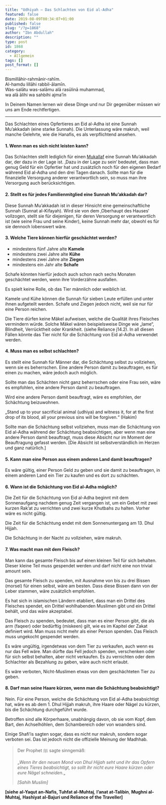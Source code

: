 ```yaml
---
title: "Udhiyah – Das Schlachten von Eid al-Adha"
featured: false
date: 2019-08-09T00:34:07+01:00
published: false
slug: "/?p=1868"
author: "Ibn Abdullah"
description: ""
type: post
id: 1868
category:
  - Allgemein
tags: []
post_format: []
---
```


Bismillāhir-rahmānir-rahīm.  
Al-hamdu lillāhi rabbil-ālamīn.  
Was-salātu was-salāmu alā rasūlinā muhammad,  
wa alā ālihi wa sahbihi ajma’īn

In Deinem Namen lernen wir diese Dinge und nur Dir gegenüber müssen wir uns am Ende rechtfertigen.

---

Das Schlachten eines Opfertieres an Eid al-Adha ist eine Sunnah Mu’akkadah (eine starke Sunnah). Die Unterlassung wäre makruh, weil manche Gelehrte, wie die Hanafis, es als verpflichtend ansehen.

#### 1. Wenn man es sich nicht leisten kann?

Das Schlachten stellt lediglich für einen [Mukallaf](https://shafiimadhhab.wordpress.com/2018/10/15/mukallaf/) eine Sunnah Mu’akkadah dar, der dazu in der Lage ist. ‚Dazu in der Lage zu sein‘ bedeutet, dass man genug Geld für ein Opfertier hat und zusätzlich noch für den eigenen Bedarf während Eid al-Adha und den drei Tagen danach. Sollte man für die finanzielle Versorgung anderer verantwortlich sein, so muss man ihre Versorgung auch berücksichtigen.

#### 2. Stellt es für jedes Familienmitglied eine Sunnah Mu’akkadah dar?

Diese Sunnah Mu’akkadah ist in dieser Hinsicht eine gemeinschaftliche Sunnah (Sunnat al-Kifayah). Wird sie von dem ‚Oberhaupt des Hauses‘ vollzogen, stellt sie für diejenigen, für deren Versorgung er verantwortlich ist (wie seine Frau und seine Kinder), keine Sunnah mehr dar, obwohl es für sie dennoch lobenswert wäre.

#### 3. Welche Tiere können hierfür geschächtet werden?

- mindestens fünf Jahre alte **Kamele**
- mindestens zwei Jahre alte **Kühe**
- mindestens zwei Jahre alte **Ziegen**
- mindestens ein Jahr alte **Schafe**

Schafe könnten hierfür jedoch auch schon nach sechs Monaten geschächtet werden, wenn ihre Vorderzähne ausfallen.

Es spielt keine Rolle, ob das Tier männlich oder weiblich ist.

Kamele und Kühe können die Sunnah für sieben Leute erfüllen und unter ihnen aufgeteilt werden. Schafe und Ziegen jedoch nicht, weil sie nur für eine Person reichen.

Die Tiere dürfen keine Mäkel aufweisen, welche die Qualität ihres Fleisches vermindern würde. Solche Mäkel wären beispielsweise Dinge wie „lame“, Blindheit, Verrücktheit oder Krankheit. (siehe Reliance j14.2). In all diesen Fällen könnte das Tier nicht für die Schächtung von Eid al-Adha verwendet werden.

#### 4. Muss man es selbst schlachten?

Es stellt eine Sunnah für Männer dar, die Schächtung selbst zu vollziehen, wenn sie es beherrschen. Eine andere Person damit zu beauftragen, es für einen zu machen, wäre jedoch auch möglich.

Sollte man das Schächten nicht ganz beherrschen oder eine Frau sein, wäre es empfohlen, eine andere Person damit zu beauftragen.

Wird eine andere Person damit beauftragt, wäre es empfohlen, der Schächtung beizuwohnen.

„Stand up to your sacrificial animal (udhiya) and witness it, for at the first drop of its blood, all your previous sins will be forgiven.“ (Hakim)

Sollte man die Schächtung selbst vollziehen, muss man die Schächtung von Eid al-Adha während der Schächtung beabsichtigen, aber wenn man eine andere Person damit beauftragt, muss diese Absicht nur im Moment der Beauftragung gefasst werden. \[Die Absicht ist selbstverständlich im Herzen und ganz natürlich.\]

#### 5. Kann man eine Person aus einem anderen Land damit beauftragen?

Es wäre gültig, einer Person Geld zu geben und sie damit zu beauftragen, in einem anderen Land ein Tier zu kaufen und es dort zu schächten.

#### 6. Wann ist die Schächtung von Eid al-Adha möglich?

Die Zeit für die Schächtung von Eid al-Adha beginnt mit dem Sonnenaufgang nachdem genug Zeit vergangen ist, um ein Gebet mit zwei kurzen Rak’at zu verrichten und zwei kurze Khutbahs zu halten. Vorher wäre es nicht gültig.

Die Zeit für die Schächtung endet mit dem Sonnenuntergang am 13. Dhul Hijjah.

Die Schächtung in der Nacht zu vollziehen, wäre makruh.

#### 7. Was macht man mit dem Fleisch?

Man kann das gesamte Fleisch bis auf einen kleinen Teil für sich behalten. Dieser kleine Teil muss gespendet werden und darf nicht eine non trivial amount sein.

Das gesamte Fleisch zu spenden, mit Ausnahme von bis zu drei Bissen (morsel) für einen selbst, wäre am besten. Dass diese Bissen dann von der Leber stammen, wäre zusätzlich empfohlen.

Es hat sich in islamischen Ländern etabliert, dass man ein Drittel des Fleisches spendet, ein Drittel wohlhabenden Muslimen gibt und ein Drittel behält, und das wäre akzeptabel.

Das Fleisch zu spenden, bedeutet, dass man es einer Person gibt, die als arm (faqeer) oder bedürftig (miskeen) gilt, wie es im Kapitel der Zakat definiert wird. Man muss nicht mehr als einer Person spenden. Das Fleisch muss ungekocht gespendet werden.

Es wäre ungültig, irgendetwas von dem Tier zu verkaufen, auch wenn es nur das Fell wäre. Man dürfte das Fell jedoch spenden, verschenken oder für sich selbst behalten, aber nicht verkaufen. Es zu vernichten oder dem Schlachter als Bezahlung zu geben, wäre auch nicht erlaubt.

Es wäre verboten, Nicht-Muslimen etwas von dem geschächteten Tier zu geben.

#### 8. Darf man seine Haare kürzen, wenn man die Schächtung beabsichtigt?

Nein. Für eine Person, welche die Schächtung von Eid al-Adha beabsichtigt hat, wäre es ab dem 1. Dhul Hijjah makruh, ihre Haare oder Nägel zu kürzen, bis die Schächtung durchgeführt wurde.

Betroffen sind alle Körperhaare, unabhängig davon, ob sie vom Kopf, dem Bart, den Achselhöhlen, dem Schambereich oder von woanders sind.

Einige Shafi’is sagten sogar, dass es nicht nur makruh, sondern sogar verboten sei. Das ist jedoch nicht die offizielle Meinung der Madhhab.

> Der Prophet ﷺ sagte sinngemäß:
>
> „_Wenn ihr den neuen Mond von Dhul Hijjah seht und ihr das Opfern eines Tieres beabsichtigt, so sollt ihr nicht eure Haare kürzen oder eure Nägel schneiden._„
>
> <cite>\[Sahih Muslim\]</cite>

**\[siehe** **al-Yaqut an-Nafis, Tuhfat al-Muhtaj**, **I’anat at-Talibin**, **Mughni al-Muhtaj,** **Hashiyat al-Bajuri und Reliance of the Traveller\]**

